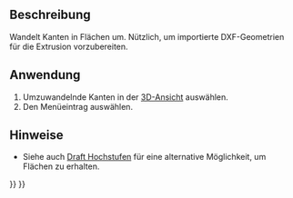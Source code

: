 <languages/>

{{Docnav/de
|[[OpenSCAD_IncreaseToleranceFeature/de|ErhöheToleranz]]
|[[OpenSCAD_ExpandPlacements/de|ErweiterePlatzierungen]]
|[[OpenSCAD_Workbench/de|OpenSCAD Arbeitsbereich]]
|IconL=OpenSCAD_IncreaseToleranceFeature.svg
|IconR=OpenSCAD_ExpandPlacements.svg
|IconC=Workbench_OpenSCAD.svg
}}

{{GuiCommand/de
|Name=OpenSCAD Edgestofaces
|Name/de=OpenSCAD KantenZuFlächen
|MenuLocation=OpenSCAD → Kanten in Flächen umwandeln
|Workbenches=[[OpenSCAD_Workbench/de|OpenSCAD]]
|SeeAlso=[[Draft_Upgrade/de|Draft Hochstufen]]
}}

<span id="Description"></span>
==Beschreibung== 

Wandelt Kanten in Flächen um. Nützlich, um importierte DXF-Geometrien für die Extrusion vorzubereiten.

<span id="Usage"></span>
==Anwendung== 

# Umzuwandelnde Kanten in der [[3D_View/de|3D-Ansicht]] auswählen.
# Den Menüeintrag {{MenuCommand|OpenSCAD → [[Image:OpenSCAD_Edgestofaces.svg|16px]] Kanten in Flächen umwandeln}} auswählen.

<span id="Notes"></span>
==Hinweise== 

* Siehe auch [[Draft Upgrade/de|Draft Hochstufen]] für eine alternative Möglichkeit, um Flächen zu erhalten.


{{Docnav/de
|[[OpenSCAD_IncreaseToleranceFeature/de|ErhöheToleranz]]
|[[OpenSCAD_ExpandPlacements/de|ErweiterePlatzierungen]]
|[[OpenSCAD_Workbench/de|OpenSCAD Arbeitsbereich]]
|IconL=OpenSCAD_IncreaseToleranceFeature.svg
|IconR=OpenSCAD_ExpandPlacements.svg
|IconC=Workbench_OpenSCAD.svg
}}

{{OpenSCAD_Tools_navi{{#translation:}}}}
{{Userdocnavi{{#translation:}}}}